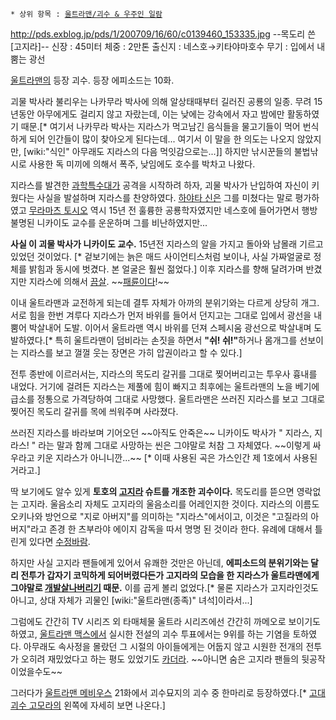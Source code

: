  * 상위 항목 : [[울트라맨/괴수 & 우주인 일람]]

http://pds.exblog.jp/pds/1/200709/16/60/c0139460_153335.jpg
--목도리 쓴 [고지라]--
신장 : 45미터
체중 : 2만톤
출신지 : 네스호→키타야마호수
무기 : 입에서 내뿜는 광선

[[울트라맨]]의 등장 괴수. 등장 에피소드는 10화.

괴물 박사라 불리우는 나카무라 박사에 의해 알상태때부터 길러진 공룡의 일종. 무려 15년동안 아무에게도 걸리지 않고 자랐는데, 이는 낮에는 강속에서 자고 밤에만 활동하였기 때문.[* 여기서 나카무라 박사는 지라스가 먹고남긴 음식들을 물고기들이 먹어 번식하게 되어 인간들이 많이 찾아오게 된다는데... 여기서 이 말을 한 의도는 나오지 않았지만, [wiki:"식인" 아무래도 지라스의 다음 먹잇감으로는...]] 하지만 낚시꾼들의 불법낚시로 사용한 독 미끼에 의해서 폭주, 낮임에도 호수를 박차고 나왔다.

지라스를 발견한 [[과학특수대]]가 공격을 시작하려 하자, 괴물 박사가 난입하여 자신이 키웠다는 사실을 발설하며 지라스를 찬양하였다. [[하야타 신]]은 그를 미쳤다는 말로 평가하였고 [[무라마츠 토시오]] 역시 15년 전 훌륭한 공룡학자였지만 네스호에 들어가면서 행방불명된 니카이도 교수를 운운하며 그를 비난하였지만...

'''사실 이 괴물 박사가 니카이도 교수.''' 15년전 지라스의 알을 가지고 돌아와 남몰래 기르고 있었던 것이었다. [* 겉보기에는 늙은 매드 사이언티스처럼 보이나, 사실 가짜얼굴로 정체를 밝힘과 동시에 벗겼다. 본 얼굴은 훨씬 젊었다.] 이후 지라스를 향해 달려가며 반겼지만 지라스에 의해서 [[끔살]]. ~~[[패륜]]이다!~~

이내 울트라맨과 교전하게 되는데 결투 자체가 아까의 분위기와는 다르게 상당히 개그. 서로 힘을 한번 겨루다 지라스가 먼저 바위를 들어서 던지고는 그대로 입에서 광선을 내뿜어 박살내어 도발. 이어서 울트라맨 역시 바위를 던져 스페시움 광선으로 박살내며 도발하였다.[* 특히 울트라맨이 덤비라는 손짓을 하면서 '''"쉬! 쉬!"'''하거나 몸개그를 선보이는 지라스를 보고 껄껄 웃는 장면은 가히 압권이라고 할 수 있다.]

전투 종반에 이르러서는, 지라스의 목도리 갈귀를 그대로 찢어버리고는 투우사 흉내를 내었다. 거기에 걸려든 지라스는 제풀에 힘이 빠지고 최후에는 울트라맨의 노을 베기에 급소를 정통으로 가격당하여 그대로 사망했다. 울트라맨은 쓰러진 지라스를 보고 그대로 찢어진 목도리 갈귀를 목에 씌워주며 사라졌다.

쓰러진 지라스를 바라보며 기어오던 ~~아직도 안죽은~~ 니카이도 박사가 " 지라스, 지라스! " 라는 말과 함께 그대로 사망하는 씬은 그야말로 처참 그 자체였다. ~~이렇게 싸우라고 키운 지라스가 아니니깐...~~ [* 이때 사용된 곡은 가스인간 제 1호에서 사용된 거라고.]

딱 보기에도 알수 있게 '''토호의 [[고지라]] 슈트를 개조한 괴수이다.''' 목도리를 뜯으면 영락없는 고지라. 울음소리 자체도 고지라의 울음소리를 어레인지한 것이다. 지라스의 이름도 오키나와 방언으로 "지로 아버지"를 의미하는 "지라스"에서이고, 이것은 "고질라의 아버지"라고 존경 한 츠부라야 에이지 감독을 따서 명명 된 것이라 한다. 유례에 대해서 틀린게 있다면 [[수정바람]].

하지만 사실 고지라 팬들에게 있어서 유쾌한 것만은 아닌데, '''에피소드의 분위기와는 달리 전투가 갑자기 코믹하게 되어버렸다든가 고지라의 모습을 한 지라스가 울트라맨에게 그야말로 [[개발살]]나버리기 때문.''' 이를 곱게 볼리 없었다.[* 물론 지라스가 고지라인것도 아니고, 상대 자체가 괴물인 [wiki:"울트라맨(종족)" 녀석]이라서...]

그럼에도 간간히 TV 시리즈 외 타매체물 울트라 시리즈에선 간간히 까메오로 보이기도 하였고, [[울트라맨 맥스]]에서 실시한 전설의 괴수 투표에서는 9위를 하는 기염을 토하였다. 아무래도 속사정을 몰랐던 그 시절의 아이들에게는 어둡지 않고 시원한 전개의 전투가 오히려 재밌었다고 하는 평도 있었기도 [[카더라]]. ~~아니면 숨은 고지라 팬들의 뒷공작이었을수도~~

그러다가 [[울트라맨 메비우스]] 21화에서 괴수묘지의 괴수 중 한마리로 등장하였다.[* [[고대괴수 고모라]]의 왼쪽에 자세히 보면 나온다.]
